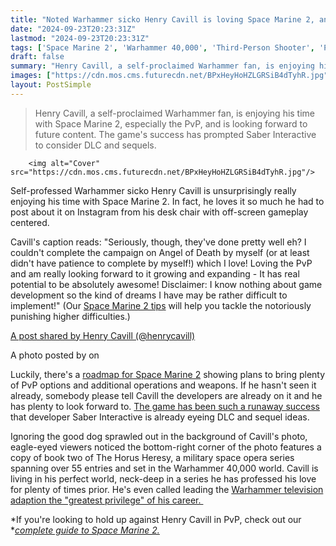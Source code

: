 ```yaml
---
title: "Noted Warhammer sicko Henry Cavill is loving Space Marine 2, and like many players can't beat it on the highest difficulty – 'which I love'"
date: "2024-09-23T20:23:31Z"
lastmod: "2024-09-23T20:23:31Z"
tags: ['Space Marine 2', 'Warhammer 40,000', 'Third-Person Shooter', 'PC', 'Xbox Series X/S', 'PlayStation 5']
draft: false
summary: "Henry Cavill, a self-proclaimed Warhammer fan, is enjoying his time with Space Marine 2, especially the PvP, and is looking forward to future content. The game's success has prompted Saber Interactive to consider DLC and sequels."
images: ["https://cdn.mos.cms.futurecdn.net/BPxHeyHoHZLGRSiB4dTyhR.jpg"]
layout: PostSimple
---
```

> Henry Cavill, a self-proclaimed Warhammer fan, is enjoying his time with Space Marine 2, especially the PvP, and is looking forward to future content. The game's success has prompted Saber Interactive to consider DLC and sequels.


        <img alt="Cover" src="https://cdn.mos.cms.futurecdn.net/BPxHeyHoHZLGRSiB4dTyhR.jpg"/>
        
Self-professed Warhammer sicko Henry Cavill is unsurprisingly really enjoying his time with Space Marine 2. In fact, he loves it so much he had to post about it on Instagram from his desk chair with off-screen gameplay centered.

Cavill's caption reads: "Seriously, though, they've done pretty well eh? I couldn't complete the campaign on Angel of Death by myself (or at least didn't have patience to complete by myself!) which I love! Loving the PvP and am really looking forward to it growing and expanding - It has real potential to be absolutely awesome! Disclaimer: I know nothing about game development so the kind of dreams I have may be rather difficult to implement!" (Our [Space Marine 2 tips](https://www.gamesradar.com/games/third-person-shooter/space-marine-2-tips/) will help you tackle the notoriously punishing higher difficulties.)

[A post shared by Henry Cavill (@henrycavill)](https://www.instagram.com/p/DAQkdyno98l/)

A photo posted by on 

Luckily, there's a [roadmap for Space Marine 2](https://www.gamesradar.com/games/third-person-shooter/space-marine-2-roadmap/) showing plans to bring plenty of PvP options and additional operations and weapons. If he hasn't seen it already, somebody please tell Cavill the developers are already on it and he has plenty to look forward to. [The game has been such a runaway success](https://www.gamesradar.com/games/third-person-shooter/space-marine-2-has-been-such-a-huge-success-that-it-changes-everything-for-its-developers-you-look-at-yourself-through-a-different-lens/) that developer Saber Interactive is already eyeing DLC and sequel ideas. 

Ignoring the good dog sprawled out in the background of Cavill's photo, eagle-eyed viewers noticed the bottom-right corner of the photo features a copy of book two of The Horus Heresy, a military space opera series spanning over 55 entries and set in the Warhammer 40,000 world. Cavill is living in his perfect world, neck-deep in a series he has professed his love for plenty of times prior. He's even called leading the [Warhammer television adaption the "greatest privilege" of his career. ](https://www.gamesradar.com/henry-cavill-warhammer-40k-adaptation-greatest-privilege-of-his-career/)

*If you're looking to hold up against Henry Cavill in PvP, check out our *[<em>complete guide to Space Marine 2.</em>](https://www.gamesradar.com/games/third-person-shooter/space-marine-2-guide/)
        
